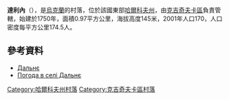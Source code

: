 {{coord|49|19|48|N|35|37|47|E|scale:100000_region:UA|display=title}}

'''達利內'''（{{lang-uk|Дальнє}}），是[[烏克蘭|烏克蘭]]的村落，位於該國東部[[哈爾科夫州|哈爾科夫州]]，由[[克吉奇夫卡區|克吉奇夫卡區]]負責管轄，始建於1750年，面積0.97平方公里，海拔高度145米，2001年人口170，人口密度每平方公里174.5人。

==參考資料==
* [http://w1.c1.rada.gov.ua/pls/z7502/A005?rdat1=09.01.2009&rf7571=33354 Дальнє]{{dead link|date=2018年4月 |bot=InternetArchiveBot |fix-attempted=yes }}
* [http://weather.in.ua/ua/har'kovskaja/6338 Погода в селі Дальнє]

{{DEFAULTSORT:Дальнє}}
[[Category:哈爾科夫州村落|Category:哈爾科夫州村落]]
[[Category:克吉奇夫卡區村落|Category:克吉奇夫卡區村落]]


{{Kharkiv-geo-stub}}